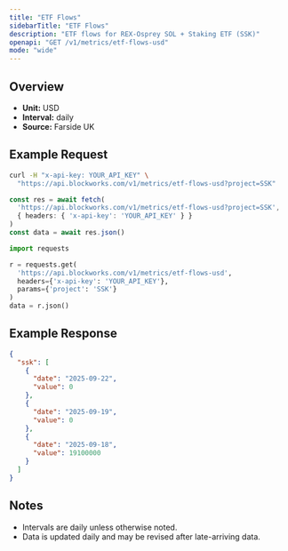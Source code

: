 ```yaml
---
title: "ETF Flows"
sidebarTitle: "ETF Flows"
description: "ETF flows for REX-Osprey SOL + Staking ETF (SSK)"
openapi: "GET /v1/metrics/etf-flows-usd"
mode: "wide"
---
```


## Overview

- **Unit:** USD
- **Interval:** daily
- **Source:** Farside UK

## Example Request

<CodeGroup>

```bash cURL
curl -H "x-api-key: YOUR_API_KEY" \
  "https://api.blockworks.com/v1/metrics/etf-flows-usd?project=SSK"
```

```typescript TypeScript
const res = await fetch(
  'https://api.blockworks.com/v1/metrics/etf-flows-usd?project=SSK',
  { headers: { 'x-api-key': 'YOUR_API_KEY' } }
)
const data = await res.json()
```

```python Python
import requests

r = requests.get(
  'https://api.blockworks.com/v1/metrics/etf-flows-usd',
  headers={'x-api-key': 'YOUR_API_KEY'},
  params={'project': 'SSK'}
)
data = r.json()
```

</CodeGroup>

## Example Response

```json
{
  "ssk": [
    {
      "date": "2025-09-22",
      "value": 0
    },
    {
      "date": "2025-09-19",
      "value": 0
    },
    {
      "date": "2025-09-18",
      "value": 19100000
    }
  ]
}
```

## Notes
- Intervals are daily unless otherwise noted.
- Data is updated daily and may be revised after late-arriving data.
